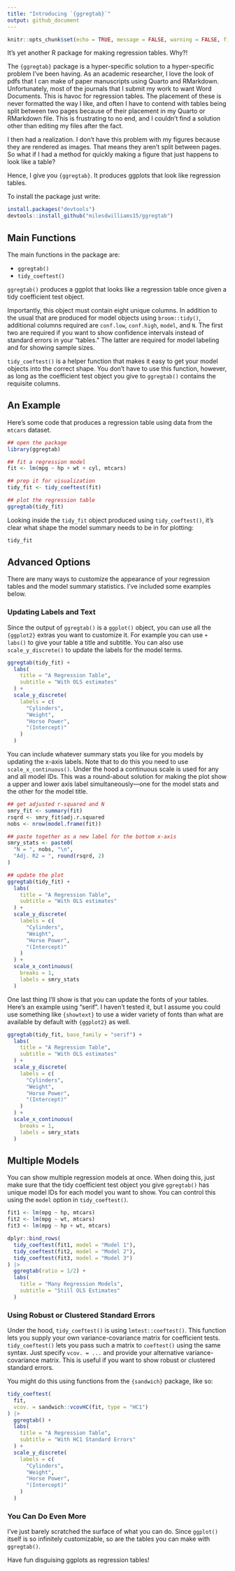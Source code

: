 ```yaml
---
title: "Introducing `{ggregtab}`"
output: github_document
---
```


```r
knitr::opts_chunk$set(echo = TRUE, message = FALSE, warning = FALSE, fig.height = 4, fig.width = 4, dpi = 500)
```

It's yet another R package for making regression tables. Why?!

The `{ggregtab}` package is a hyper-specific solution to a hyper-specific problem I've been having. As an academic researcher, I love the look of pdfs that I can make of paper manuscripts using Quarto and RMarkdown. Unfortunately, most of the journals that I submit my work to want Word Documents. This is havoc for regression tables. The placement of these is never formatted the way I like, and often I have to contend with tables being split between two pages because of their placement in my Quarto or RMarkdown file. This is frustrating to no end, and I couldn't find a solution other than editing my files after the fact.

I then had a realization. I don't have this problem with my figures because they are rendered as images. That means they aren't split between pages. So what if I had a method for quickly making a figure that just happens to look like a table?

Hence, I give you `{ggregtab}`. It produces ggplots that look like regression tables.

To install the package just write:

```r
install.packages("devtools")
devtools::install_github("milesdwilliams15/ggregtab")
```

## Main Functions

The main functions in the package are:

- `ggregtab()`
- `tidy_coeftest()`

`ggregtab()` produces a ggplot that looks like a regression table once given a tidy coefficient test object.

Importantly, this object must contain eight unique columns. In addition to the usual that are produced for model objects using `broom::tidy()`, additional columns required are `conf.low`, `conf.high`, `model`, and `N`. The first two are required if you want to show confidence intervals instead of standard errors in your "tables." The latter are required for model labeling and for showing sample sizes.

`tidy_coeftest()` is a helper function that makes it easy to get your model objects into the correct shape. You don't have to use this function, however, as long as the coefficient test object you give to `ggregtab()` contains the requisite columns.

## An Example

Here's some code that produces a regression table using data from the `mtcars` dataset.

```r
## open the package
library(ggregtab)

## fit a regression model
fit <- lm(mpg ~ hp + wt + cyl, mtcars)

## prep it for visualization
tidy_fit <- tidy_coeftest(fit)

## plot the regression table
ggregtab(tidy_fit)
```

Looking inside the `tidy_fit` object produced using `tidy_coeftest()`, it's clear what shape the model summary needs to be in for plotting:

```r
tidy_fit
```


## Advanced Options

There are many ways to customize the appearance of your regression tables and the model summary statistics. I've included some examples below.

### Updating Labels and Text

Since the output of `ggregtab()` is a `ggplot()` object, you can use all the `{ggplot2}` extras you want to customize it. For example you can use `+ labs()` to give your table a title and subtitle. You can also use `scale_y_discrete()` to update the labels for the model terms.

```r
ggregtab(tidy_fit) +
  labs(
    title = "A Regression Table",
    subtitle = "With OLS estimates"
  ) +
  scale_y_discrete(
    labels = c(
      "Cylinders",
      "Weight",
      "Horse Power",
      "(Intercept)"
    )
  )
```

You can include whatever summary stats you like for you models by updating the x-axis labels. Note that to do this you need to use `scale_x_continuous()`. Under the hood a continuous scale is used for any and all model IDs. This was a round-about solution for making the plot show a upper and lower axis label simultaneously---one for the model stats and the other for the model title.

```r
## get adjusted r-squared and N
smry_fit <- summary(fit)
rsqrd <- smry_fit$adj.r.squared
nobs <- nrow(model.frame(fit))

## paste together as a new label for the bottom x-axis
smry_stats <- paste0(
  "N = ", nobs, "\n",
  "Adj. R2 = ", round(rsqrd, 2)
)

## update the plot
ggregtab(tidy_fit) +
  labs(
    title = "A Regression Table",
    subtitle = "With OLS estimates"
  ) +
  scale_y_discrete(
    labels = c(
      "Cylinders",
      "Weight",
      "Horse Power",
      "(Intercept)"
    )
  ) +
  scale_x_continuous(
    breaks = 1,
    labels = smry_stats
  )
```

One last thing I'll show is that you can update the fonts of your tables. Here's an example using "serif". I haven't tested it, but I assume you could use something like `{showtext}` to use a wider variety of fonts than what are available by default with `{ggplot2}` as well.

```r
ggregtab(tidy_fit, base_family = "serif") +
  labs(
    title = "A Regression Table",
    subtitle = "With OLS estimates"
  ) +
  scale_y_discrete(
    labels = c(
      "Cylinders",
      "Weight",
      "Horse Power",
      "(Intercept)"
    )
  ) +
  scale_x_continuous(
    breaks = 1,
    labels = smry_stats
  )
```

## Multiple Models

You can show multiple regression models at once. When doing this, just make sure that the tidy coefficient test object you give `ggregtab()` has unique model IDs for each model you want to show. You can control this using the `model` option in `tidy_coeftest()`.

```r
fit1 <- lm(mpg ~ hp, mtcars)
fit2 <- lm(mpg ~ wt, mtcars)
fit3 <- lm(mpg ~ hp + wt, mtcars)

dplyr::bind_rows(
  tidy_coeftest(fit1, model = "Model 1"),
  tidy_coeftest(fit2, model = "Model 2"),
  tidy_coeftest(fit3, model = "Model 3")
) |>
  ggregtab(ratio = 1/2) +
  labs(
    title = "Many Regression Models",
    subtitle = "Still OLS Estimates"
  ) 
```

### Using Robust or Clustered Standard Errors

Under the hood, `tidy_coeftest()` is using `lmtest::coeftest()`. This function lets you supply your own variance-covariance matrix for coefficient tests. `tidy_coeftest()` lets you pass such a matrix to `coeftest()` using the same syntax. Just specify `vcov. = ...` and provide your alternative variance-covariance matrix. This is useful if you want to show robust or clustered standard errors.

You might do this using functions from the `{sandwich}` package, like so:

```r
tidy_coeftest(
  fit,
  vcov. = sandwich::vcovHC(fit, type = "HC1")
) |>
  ggregtab() +
  labs(
    title = "A Regression Table",
    subtitle = "With HC1 Standard Errors"
  ) +
  scale_y_discrete(
    labels = c(
      "Cylinders",
      "Weight",
      "Horse Power",
      "(Intercept)"
    )
  )
```

### You Can Do Even More

I've just barely scratched the surface of what you can do. Since `ggplot()` itself is so infinitely customizable, so are the tables you can make with `ggregtab()`.

Have fun disguising ggplots as regression tables!